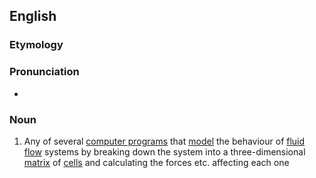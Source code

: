 ==English==

===Etymology===
{{prefix|hydro|code}}

===Pronunciation===
*{{audio|en-uk-hydrocode.ogg|Audio (UK)}}

===Noun===
{{en-noun}}

#{{computing}} Any of several [[computer program]]s that [[model]] the behaviour of [[fluid]] [[flow]] systems by breaking down the system into a three-dimensional [[matrix]] of [[cell]]s and calculating the forces etc. affecting each one